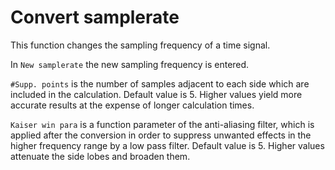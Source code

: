 # Convert samplerate

This function changes the sampling frequency of a time signal.

In ``New samplerate`` the new sampling frequency is entered.

``#Supp. points`` is the number of samples adjacent to each side which are included in the calculation. Default value is 5. Higher values yield more accurate results at the expense of longer calculation times.

``Kaiser win para`` is a function parameter of the anti-aliasing filter, which is applied after the conversion in order to suppress unwanted effects in the higher frequency range by a low pass filter. Default value is 5. Higher values attenuate the side lobes and broaden them.
